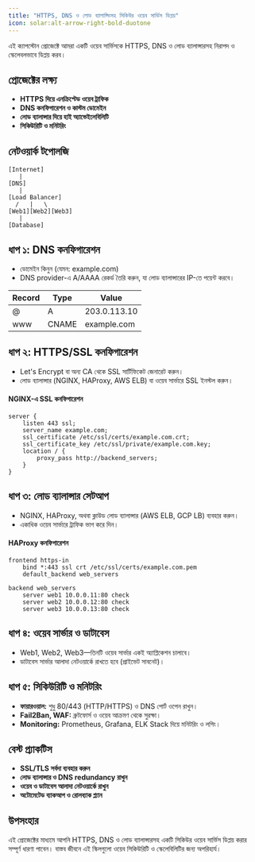 ```yaml
---
title: "HTTPS, DNS ও লোড ব্যালান্সিংসহ সিকিউর ওয়েব সার্ভিস ডিপ্লয়"
icon: solar:alt-arrow-right-bold-duotone
---
```


এই ক্যাপস্টোন প্রোজেক্টে আমরা একটি ওয়েব সার্ভিসকে HTTPS, DNS ও লোড ব্যালান্সারসহ নিরাপদ ও স্কেলেবলভাবে ডিপ্লয় করব।

## প্রোজেক্টের লক্ষ্য
- **HTTPS দিয়ে এনক্রিপ্টেড ওয়েব ট্রাফিক**
- **DNS কনফিগারেশন ও কাস্টম ডোমেইন**
- **লোড ব্যালান্সার দিয়ে হাই অ্যাভেইলেবিলিটি**
- **সিকিউরিটি ও মনিটরিং**

## নেটওয়ার্ক টপোলজি
```
[Internet]
   |
[DNS]
   |
[Load Balancer]
  /   |   \
[Web1][Web2][Web3]
   |
[Database]
```

## ধাপ ১: DNS কনফিগারেশন
- ডোমেইন কিনুন (যেমন: example.com)
- DNS provider-এ A/AAAA রেকর্ড তৈরি করুন, যা লোড ব্যালান্সারের IP-তে পয়েন্ট করবে।

| Record | Type | Value           |
|--------|------|-----------------|
| @      | A    | 203.0.113.10    |
| www    | CNAME| example.com     |

## ধাপ ২: HTTPS/SSL কনফিগারেশন
- Let's Encrypt বা অন্য CA থেকে SSL সার্টিফিকেট জেনারেট করুন।
- লোড ব্যালান্সার (NGINX, HAProxy, AWS ELB) বা ওয়েব সার্ভারে SSL ইনস্টল করুন।

#### NGINX-এ SSL কনফিগারেশন
```nginx
server {
    listen 443 ssl;
    server_name example.com;
    ssl_certificate /etc/ssl/certs/example.com.crt;
    ssl_certificate_key /etc/ssl/private/example.com.key;
    location / {
        proxy_pass http://backend_servers;
    }
}
```

## ধাপ ৩: লোড ব্যালান্সার সেটআপ
- NGINX, HAProxy, অথবা ক্লাউড লোড ব্যালান্সার (AWS ELB, GCP LB) ব্যবহার করুন।
- একাধিক ওয়েব সার্ভারে ট্রাফিক ভাগ করে দিন।

#### HAProxy কনফিগারেশন
```
frontend https-in
    bind *:443 ssl crt /etc/ssl/certs/example.com.pem
    default_backend web_servers

backend web_servers
    server web1 10.0.0.11:80 check
    server web2 10.0.0.12:80 check
    server web3 10.0.0.13:80 check
```

## ধাপ ৪: ওয়েব সার্ভার ও ডাটাবেস
- Web1, Web2, Web3—তিনটি ওয়েব সার্ভার একই অ্যাপ্লিকেশন চালাবে।
- ডাটাবেস সার্ভার আলাদা নেটওয়ার্কে রাখতে হবে (প্রাইভেট সাবনেট)।

## ধাপ ৫: সিকিউরিটি ও মনিটরিং
- **ফায়ারওয়াল:** শুধু 80/443 (HTTP/HTTPS) ও DNS পোর্ট ওপেন রাখুন।
- **Fail2Ban, WAF:** ব্রুটফোর্স ও ওয়েব আক্রমণ থেকে সুরক্ষা।
- **Monitoring:** Prometheus, Grafana, ELK Stack দিয়ে মনিটরিং ও লগিং।

## বেস্ট প্র্যাকটিস
- **SSL/TLS সর্বদা ব্যবহার করুন**
- **লোড ব্যালান্সার ও DNS redundancy রাখুন**
- **ওয়েব ও ডাটাবেস আলাদা নেটওয়ার্কে রাখুন**
- **অটোমেটেড ব্যাকআপ ও রোলব্যাক প্ল্যান**

## উপসংহার
এই প্রোজেক্টের মাধ্যমে আপনি HTTPS, DNS ও লোড ব্যালান্সারসহ একটি সিকিউর ওয়েব সার্ভিস ডিপ্লয় করার সম্পূর্ণ ধারণা পাবেন। বাস্তব জীবনে এই স্কিলগুলো ওয়েব সিকিউরিটি ও স্কেলেবিলিটির জন্য অপরিহার্য।
